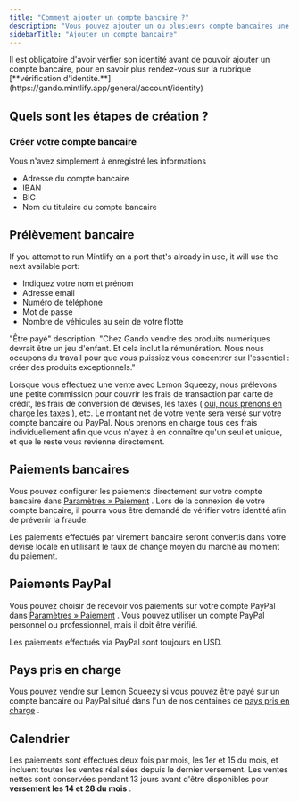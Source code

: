 ```yaml
---
title: "Comment ajouter un compte bancaire ?"
description: "Vous pouvez ajouter un ou plusieurs compte bancaires une fois pour virer l'argent reçu sur Gando"
sidebarTitle: "Ajouter un compte bancaire"
---
```


<Warning>
  Il est obligatoire d'avoir vérfier son identité avant de pouvoir ajouter un compte bancaire, pour en savoir plus rendez-vous sur la rubrique [**vérification d'identité.**](https://gando.mintlify.app/general/account/identity)
</Warning>

## Quels sont les étapes de création ?

### Créer votre compte bancaire

Vous n'avez simplement à enregistré les informations

- Adresse du compte bancaire
- IBAN
- BIC
- Nom du titulaire du compte bancaire

## Prélèvement bancaire

If you attempt to run Mintlify on a port that's already in use, it will use the next available port:

- Indiquez votre nom et prénom
- Adresse email
- Numéro de téléphone
- Mot de passe
- Nombre de véhicules au sein de votre flotte

"Être payé"
description: "Chez Gando vendre des produits numériques devrait être un jeu d'enfant. Et cela inclut la rémunération. Nous nous occupons du travail pour que vous puissiez vous concentrer sur l'essentiel : créer des produits exceptionnels."

Lorsque vous effectuez une vente avec Lemon Squeezy, nous prélevons une petite commission pour couvrir les frais de transaction par carte de crédit, les frais de conversion de devises, les taxes ( [oui, nous prenons en charge les taxes](https://docs.lemonsqueezy.com/help/payments/merchant-of-record) ), etc. Le montant net de votre vente sera versé sur votre compte bancaire ou PayPal. Nous prenons en charge tous ces frais individuellement afin que vous n'ayez à en connaître qu'un seul et unique, et que le reste vous revienne directement.

## Paiements bancaires

Vous pouvez configurer les paiements directement sur votre compte bancaire dans [Paramètres » Paiement](https://app.lemonsqueezy.com/settings/payouts) . Lors de la connexion de votre compte bancaire, il pourra vous être demandé de vérifier votre identité afin de prévenir la fraude.

Les paiements effectués par virement bancaire seront convertis dans votre devise locale en utilisant le taux de change moyen du marché au moment du paiement.

## Paiements PayPal

Vous pouvez choisir de recevoir vos paiements sur votre compte PayPal dans [Paramètres » Paiement](https://app.lemonsqueezy.com/settings/payouts) . Vous pouvez utiliser un compte PayPal personnel ou professionnel, mais il doit être vérifié.

Les paiements effectués via PayPal sont toujours en USD.

## Pays pris en charge

Vous pouvez vendre sur Lemon Squeezy si vous pouvez être payé sur un compte bancaire ou PayPal situé dans l'un de nos centaines de [pays pris en charge](https://docs.lemonsqueezy.com/help/getting-started/supported-countries) .

## Calendrier

Les paiements sont effectués deux fois par mois, les 1er et 15 du mois, et incluent toutes les ventes réalisées depuis le dernier versement. Les ventes nettes sont conservées pendant 13 jours avant d'être disponibles pour **versement les 14 et 28 du mois** .